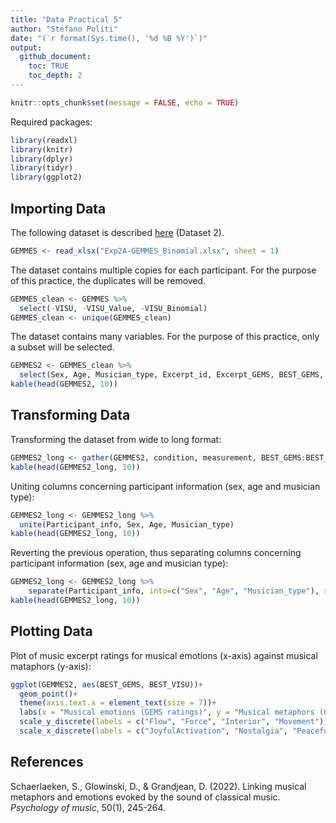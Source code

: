 ```yaml
---
title: "Data Practical 5"
author: "Stefano Politi"
date: "(`r format(Sys.time(), '%d %B %Y')`)"
output:
  github_document:
    toc: TRUE
    toc_depth: 2
---
```


```r
knitr::opts_chunk$set(message = FALSE, echo = TRUE)
```

Required packages:

```r
library(readxl)
library(knitr)
library(dplyr)
library(tidyr)
library(ggplot2)
```

## Importing Data

The following dataset is described [here](https://github.com/StefPo21/IntroDataScience/tree/main/3_data/2_Data.md#Importing-External-Data) (Dataset 2).

```r
GEMMES <- read_xlsx("Exp2A-GEMMES_Binomial.xlsx", sheet = 1)
```

The dataset contains multiple copies for each participant. For the purpose of this practice, the duplicates will be removed.

```r
GEMMES_clean <- GEMMES %>%
  select(-VISU, -VISU_Value, -VISU_Binomial)
GEMMES_clean <- unique(GEMMES_clean)
```

The dataset contains many variables. For the purpose of this practice, only a subset will be selected.

```r
GEMMES2 <- GEMMES_clean %>%
  select(Sex, Age, Musician_type, Excerpt_id, Excerpt_GEMS, BEST_GEMS, BEST_VA, BEST_VISU)
kable(head(GEMMES2, 10))
```

## Transforming Data

Transforming the dataset from wide to long format:

```r
GEMMES2_long <- gather(GEMMES2, condition, measurement, BEST_GEMS:BEST_VISU)
kable(head(GEMMES2_long, 10))
```

Uniting columns concerning participant information (sex, age and musician type):

```r
GEMMES2_long <- GEMMES2_long %>%
  unite(Participant_info, Sex, Age, Musician_type)
kable(head(GEMMES2_long, 10))
```

Reverting the previous operation, thus separating columns concerning participant information (sex, age and musician type):

```r
GEMMES2_long <- GEMMES2_long %>%
    separate(Participant_info, into=c("Sex", "Age", "Musician_type"), sep ="_")
kable(head(GEMMES2_long, 10))
```

## Plotting Data

Plot of music excerpt ratings for musical emotions (x-axis) against musical mataphors (y-axis):

```r
ggplot(GEMMES2, aes(BEST_GEMS, BEST_VISU))+
  geom_point()+
  theme(axis.text.x = element_text(size = 7))+
  labs(x = "Musical emotions (GEMS ratings)", y = "Musical metaphors (GEMMES ratings)")+
  scale_y_discrete(labels = c("Flow", "Force", "Interior", "Movement"))+
  scale_x_discrete(labels = c("JoyfulActivation", "Nostalgia", "Peacefulness", "Power", "Sadness", "Tenderness", "Tension"))
```

## References

Schaerlaeken, S., Glowinski, D., & Grandjean, D. (2022). Linking musical metaphors and emotions evoked by the sound of classical music. *Psychology of music*, 50(1), 245-264.